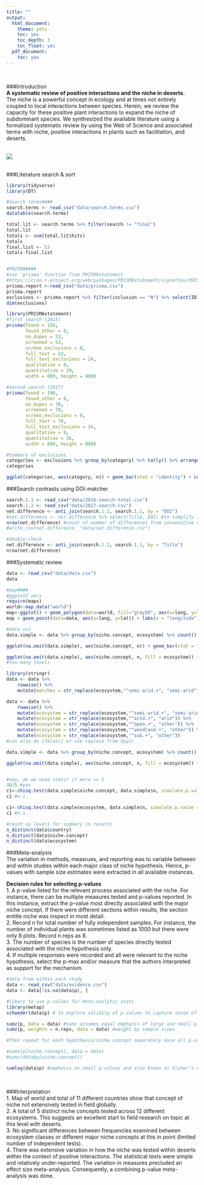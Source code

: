 ```yaml
---
title: ""
output:
  html_document:
    theme: yeti
    toc: yes
    toc_depth: 3
    toc_float: yes
  pdf_document:
    toc: yes
---
```

<br>  

###Introduction  
**A systematic review of positive interactions and the niche in deserts.**  
The niche is a powerful concept in ecology and at times not entirely coupled to local interactions between species. Herein, we review the capacity for these positive plant interactions to expand the niche of subdominant species. We synthesized the available literature using a formalized systematic review by using the Web of Science and associated terms with niche, positive interactions in plants such as facilitation, and deserts.  
<br>  

![](./desert.jpg)  
<br>

###Literature search & sort
```r
library(tidyverse)
library(DT)

#Search terms####
search.terms <- read_csv("data/search.terms.csv")
datatable(search.terms)

total.lit <- search.terms %>% filter(search != "final")
total.lit
totals <- sum(total.lit$hits)
totals
final.list <- 53
totals-final.list


#PRISMA####
#use 'prisma' function from PRISMAstatement 
#https://cran.r-project.org/web/packages/PRISMAstatement/vignettes/PRISMA.html
prisma.report <-read_csv("data/prisma.csv")
prisma.report
exclusions <- prisma.report %>% filter(inclusion == "N") %>% select(ID, category)
dim(exclusions)

library(PRISMAstatement)
#first search (2015)
prisma(found = 156,
       found_other = 0,
       no_dupes = 53, 
       screened = 53, 
       screen_exclusions = 0, 
       full_text = 53,
       full_text_exclusions = 24, 
       qualitative = 0, 
       quantitative = 29,
       width = 800, height = 800)

#second search (2017)
prisma(found = 196,
       found_other = 0,
       no_dupes = 70, 
       screened = 70, 
       screen_exclusions = 0, 
       full_text = 70,
       full_text_exclusions = 34, 
       qualitative = 0, 
       quantitative = 36,
       width = 800, height = 800)

#Summary of exclusions
categories <- exclusions %>% group_by(category) %>% tally() %>% arrange(desc(n))
categories

ggplot(categories, aes(category, n)) + geom_bar(stat = "identity") + coord_flip() + ylim(0,10)

```

###Search contrasts using DOI-matcher
```r
search.1.1 <- read_csv("data/2016-search-total.csv")
search.1.2 <- read_csv("data/2017-search.csv")
net.difference <- anti_join(search.1.2, search.1.1, by = "DOI")
#net.difference <- net.difference %>% select(Title, DOI) #to simplify for a look
nrow(net.difference) #count of number of differences from consecutive search
#write_csv(net.difference, "data/net.difference.csv")

#double-check
net.difference <- anti_join(search.1.2, search.1.1, by = "Title")
nrow(net.difference)

```

###Systematic review
```r
data <- read_csv("data/data.csv")
data

#map####
#ggplot2 vers
require(maps)
world<-map_data("world")
map<-ggplot() + geom_polygon(data=world, fill="gray50", aes(x=long, y=lat, group=group))
map + geom_point(data=data, aes(x=long, y=lat)) + labs(x = "longitude", y = "latitude")

#data viz
data.simple <- data %>% group_by(niche.concept, ecosystem) %>% count()

ggplot(na.omit(data.simple), aes(niche.concept, n)) + geom_bar(stat = "identity") + coord_flip() + scale_fill_brewer(palette = "Blues") + labs(x = "niche concept", y =" frequency")

ggplot(na.omit(data.simple), aes(niche.concept, n, fill = ecosystem)) + geom_bar(stat = "identity") + coord_flip() + scale_fill_brewer(palette = "Blues") + labs(x = "niche concept", y =" frequency")
#too many levels

library(stringr)
data <- data %>% 
    rowwise() %>% 
    mutate(matches = str_replace(ecosystem,"^semi-arid.+", "semi-arid"))

data <- data %>% 
    rowwise() %>% 
    mutate(ecosystem = str_replace(ecosystem,"^semi-arid.+", "semi-arid")) %>% 
    mutate(ecosystem = str_replace(ecosystem,"^arid.+", "arid")) %>%
    mutate(ecosystem = str_replace(ecosystem,"^open.+", "other")) %>%
    mutate(ecosystem = str_replace(ecosystem,"^woodland.+", "other")) %>%
    mutate(ecosystem = str_replace(ecosystem,"^sub.+", "other"))
#can also do ifelse() or use replace from dyplr

data.simple <- data %>% group_by(niche.concept, ecosystem) %>% count()

ggplot(na.omit(data.simple), aes(niche.concept, n, fill = ecosystem)) + geom_bar(stat = "identity") + coord_flip() + scale_fill_brewer(palette = "Blues") + labs(x = "niche concept", y =" frequency")


#now, do we need stats? if more >= 5
36/5 #yes
c1<-chisq.test(data.simple$niche.concept, data.simple$n, simulate.p.value = TRUE, B = 10000)
c1 #n.s.

c1<-chisq.test(data.simple$ecosystem, data.simple$n, simulate.p.value = TRUE, B = 10000)
c1 #n.s.

#count up levels for summary in results
n_distinct(data$country)
n_distinct(data$niche.concept)
n_distinct(data$ecosystem)


```

###Meta-analysis  
The variation in methods, measrues, and reporting was to variable between and within studies within each major class of niche hypothesis. Hence, p-values with sample size estimates were extracted in all available instances.

**Decision rules for selecting p-values**  
1. A p-value listed for the relevant process associated with the niche.  For instance, there can be multiple measures tested and p-values reported. In this instance, extract the p-value most directly associated with the major niche concept.  If there were different sections within results, the section entitle niche was inspect in most detail.  
2. Record n for total number of fully independent samples.  For instance, the number of individual plants was sometimes listed as 1000 but there were only 8 plots.  Record n.reps as 8.  
3. The number of species is the number of species directly tested associated with the niche hypothesis only.  
4. If multiple responses were recorded and all were relevant to the niche hypothesis, select the p-max and/or measure that the authors interpreted as support for the mechanism.


```r
#data from within each study
data <- read_csv("data/evidence.csv")
data <- data[!is.na(data$p), ]

#libary to use p-values for meta-analytic stats
library(metap)
schweder(data$p) # to explore validity of p-values to capture sense of whether it is a set of relatively small or large p-values as different combining probability tests have different assumptions.

sumz(p, data = data) #sumz assumes equal emphasis of large and small p-values
sumz(p, weights = n.reps, data = data) #weight by sample sizes

#then repeat for each hypothesis/niche.concept separately once all p-values collected

#sumz(p[niche.concept], data = data)
#sumz(data$p[niche.concept])

sumlog(data$p) #emphasis on small p-values and also known as Fisher’s method (most common combining probabitlities method) good general check

```

<br>  

###Interpretation  
1. Map of world and total of 11 different countries show that concept of niche not extensively tested in field globally.  
2. A total of 5 distinct niche concepts tested across 12 different ecosystems. This suggests an excellent start to field research on topic at this level with deserts.  
3. No significant differences between frequencies examined between ecosystem classes or different major niche concepts at this in point (limited number of independent tests).  
4. There was extensive variation in how the niche was tested within deserts within the context of positive interactions. The statistical tests were simple and relatively under-reported. The variation in measures precluded an effect size meta-analysis. Consequently, a combining p-value meta-analysis was done.

